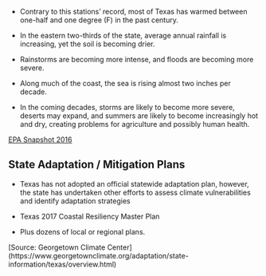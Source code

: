 - Contrary to this stations' record, most of Texas has warmed between one-half and one degree (F) in the
past century. 

- In the eastern two-thirds of the state, average annual rainfall is increasing, yet the soil
is becoming drier. 

- Rainstorms are becoming more intense, and floods are becoming more severe. 

- Along much of the coast, the sea is rising almost two inches per decade. 

- In the coming decades, storms are likely to become more severe, deserts may expand, and
summers are likely to become increasingly hot and dry, creating problems for agriculture and possibly human
health. 

[EPA Snapshot 2016](https://19january2017snapshot.epa.gov/sites/production/files/2016-09/documents/climate-change-ws.pdf)

## State Adaptation / Mitigation Plans

- Texas has not adopted an official statewide adaptation plan, however, the state has undertaken other efforts to assess climate vulnerabilities and identify adaptation strategies

- Texas 2017 Coastal Resiliency Master Plan
- Plus dozens of local or regional plans.

[Source: Georgetown Climate Center] (https://www.georgetownclimate.org/adaptation/state-information/texas/overview.html)